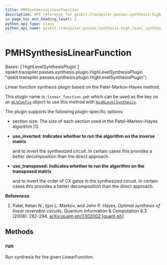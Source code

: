 ```yaml
---
title: PMHSynthesisLinearFunction
description: API reference for qiskit.transpiler.passes.synthesis.high_level_synthesis.PMHSynthesisLinearFunction
in_page_toc_min_heading_level: 1
python_api_type: class
python_api_name: qiskit.transpiler.passes.synthesis.high_level_synthesis.PMHSynthesisLinearFunction
---
```


# PMHSynthesisLinearFunction

<Class id="qiskit.transpiler.passes.synthesis.high_level_synthesis.PMHSynthesisLinearFunction" isDedicatedPage={true} github="https://github.com/Qiskit/qiskit/tree/stable/1.1/qiskit/transpiler/passes/synthesis/high_level_synthesis.py#L799-L848" signature="qiskit.transpiler.passes.synthesis.high\_level\_synthesis.PMHSynthesisLinearFunction" modifiers="class">
  Bases: [`HighLevelSynthesisPlugin`](qiskit.transpiler.passes.synthesis.plugin.HighLevelSynthesisPlugin "qiskit.transpiler.passes.synthesis.plugin.HighLevelSynthesisPlugin")

  Linear function synthesis plugin based on the Patel-Markov-Hayes method.

  This plugin name is :`linear_function.pmh` which can be used as the key on an [`HLSConfig`](qiskit.transpiler.passes.HLSConfig "qiskit.transpiler.passes.synthesis.high_level_synthesis.HLSConfig") object to use this method with [`HighLevelSynthesis`](qiskit.transpiler.passes.HighLevelSynthesis "qiskit.transpiler.passes.synthesis.high_level_synthesis.HighLevelSynthesis").

  The plugin supports the following plugin-specific options:

  *   section size: The size of each section used in the Patel–Markov–Hayes algorithm \[1].

  *   **use\_inverted: Indicates whether to run the algorithm on the inverse matrix**

      and to invert the synthesized circuit. In certain cases this provides a better decomposition than the direct approach.

  *   **use\_transposed: Indicates whether to run the algorithm on the transposed matrix**

      and to invert the order of CX gates in the synthesized circuit. In certain cases this provides a better decomposition than the direct approach.

  **References**

  1.  Patel, Ketan N., Igor L. Markov, and John P. Hayes, *Optimal synthesis of linear reversible circuits*, Quantum Information & Computation 8.3 (2008): 282-294. [arXiv:quant-ph/0302002 \[quant-ph\]](https://arxiv.org/abs/quant-ph/0302002)

  ## Methods

  ### run

  <Function id="qiskit.transpiler.passes.synthesis.high_level_synthesis.PMHSynthesisLinearFunction.run" github="https://github.com/Qiskit/qiskit/tree/stable/1.1/qiskit/transpiler/passes/synthesis/high_level_synthesis.py#L822-L848" signature="run(*high\_level\_object*, *coupling\_map=None*, *target=None*, *qubits=None*, *\*\*options*)">
    Run synthesis for the given LinearFunction.
  </Function>
</Class>

